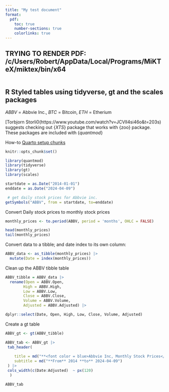 ```yaml
---
title: "My test document"
format:
  pdf:
    toc: true
    number-sections: true
    colorlinks: true
---
```




## TRYING TO RENDER PDF: /c/Users/Robert/AppData/Local/Programs/MiKTeX/miktex/bin/x64 

```r

```



## R Styled tables using tidyverse, gt and the scales packages

*ABBV* = Abbvie Inc., *BTC* = Bitcoin, *ETH* = Etherium

\[Torbjorn Storli0(https://www.youtube.com/watch?v=JCVlI4si46o&t=203s) suggests checking out {*XTS*} package that works with {zoo} package. These packages are included with {*quantmod*}

How-to [Quarto setup chunks](https://rstudio-conf-2022.github.io/get-started-quarto/materials/03-computation-editors.html#/knitropts_chunk-defaults)

```r

knitr::opts_chunk$set()

library(quantmod)
library(tidyverse)
library(gt)
library(scales)

startdate = as.Date("2014-01-01")
enddate = as.Date("2024-04-09")

 # get daily stock prices for Abbvie inc.
getSymbols("ABBV", from = startdate, to=enddate)
```

Convert Daily stock prices to monthly stock prices

```r

monthly_prices <- to.period(ABBV, period = 'months', OHLC = FALSE)

head(monthly_prices)
tail(monthly_prices) 
```

Convert data to a tibble; and date index to its own column:

```r

ABBV_data <- as_tibble(monthly_prices) |>
  mutate(Date = index(monthly_prices))
```

Clean up the ABBV tibble table

```r

ABBV_tibble = ABBV_data |>
  rename(Open = ABBV.Open,
        High = ABBV.High,
        Low = ABBV.Low,
        Close = ABBV.Close,
        Volume = ABBV.Volume,
        Adjusted = ABBV.Adjusted) |>

dplyr::select(Date, Open, High, Low, Close, Volume, Adjusted)
```

Create a gt table

```r

ABBV_gt <- gt(ABBV_tibble) 

ABBV_tab <- ABBV_gt |>
 tab_header(
  
    title = md("**<font color = blue>Abbvie Inc, Monthly Stock Prices</font>**"),
    subtitle = md("**From** 2014 **to** 2024-04-09")
 ) |> 
 cols_width(c(Date:Adjusted)  ~ px(120)
  )

ABBV_tab
```
